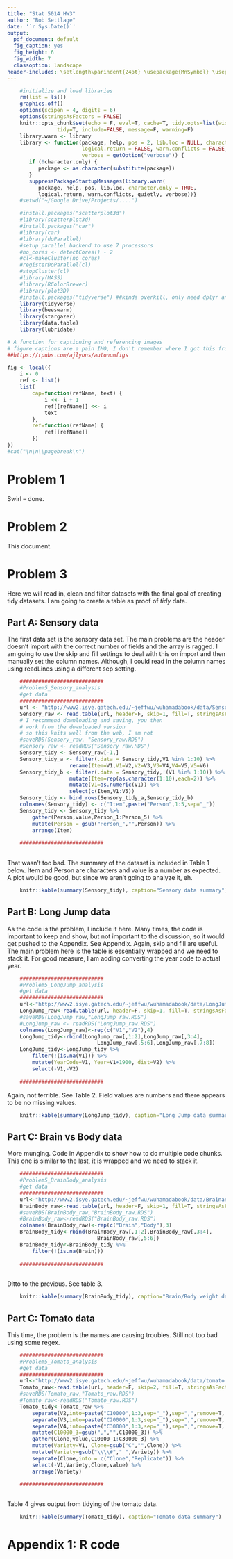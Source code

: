 ```yaml
---
title: "Stat 5014 HW3"
author: "Bob Settlage"
date: '`r Sys.Date()`'
output:
  pdf_document: default
  fig_caption: yes
  fig_height: 6
  fig_width: 7
  classoption: landscape
header-includes: \setlength\parindent{24pt} \usepackage{MnSymbol} \usepackage{mathrsfs}
---
```


```r
    #initialize and load libraries
    rm(list = ls())   
    graphics.off()
    options(scipen = 4, digits = 6)
    options(stringsAsFactors = FALSE)
    knitr::opts_chunk$set(echo = F, eval=T, cache=T, tidy.opts=list(width.cutoff=55),
                tidy=T, include=FALSE, message=F, warning=F)
    library.warn <- library
    library <- function(package, help, pos = 2, lib.loc = NULL, character.only = FALSE,
                        logical.return = FALSE, warn.conflicts = FALSE, quietly = TRUE,
                        verbose = getOption("verbose")) {
       if (!character.only) {
          package <- as.character(substitute(package))
       }
       suppressPackageStartupMessages(library.warn(
          package, help, pos, lib.loc, character.only = TRUE,
          logical.return, warn.conflicts, quietly, verbose))}
    #setwd("~/Google Drive/Projects/....")

    #install.packages("scatterplot3d")
    #library(scatterplot3d)
    #install.packages("car")
    #library(car)
    #library(doParallel)
    #setup parallel backend to use 7 processors
    #no_cores <- detectCores() - 2
    #cl<-makeCluster(no_cores)
    #registerDoParallel(cl)
    #stopCluster(cl)
    #library(MASS)
    #library(RColorBrewer)
    #library(plot3D)
    #install.packages("tidyverse") ##kinda overkill, only need dplyr and tidyr
    library(tidyverse)
    library(beeswarm)
    library(stargazer)
    library(data.table)
    library(lubridate)
```

```r
# A function for captioning and referencing images
# figure captions are a pain IMO, I don't remember where I got this from but it may be referenced here: 
##https://rpubs.com/ajlyons/autonumfigs

fig <- local({
    i <- 0
    ref <- list()
    list(
        cap=function(refName, text) {
            i <<- i + 1
            ref[[refName]] <<- i
            text
        },
        ref=function(refName) {
            ref[[refName]]
        })
})
#cat("\n\n\\pagebreak\n")
```

# Problem 1

Swirl -- done.

# Problem 2

This document.

# Problem 3

Here we will read in, clean and filter datasets with the final goal of creating tidy datasets.  I am going to create a table as proof of _tidy_ data.

## Part A: Sensory data

The first data set is the sensory data set.  The main problems are the header doesn't import with the correct number of fields and the array is ragged.  I am going to use the skip and fill settings to deal with this on import and then manually set the column names.  Although, I could read in the column names using readLines using a different sep setting.

```r
    ########################### 
    #Problem5_Sensory_analysis  
    #get data  
    ########################### 
    url <- "http://www2.isye.gatech.edu/~jeffwu/wuhamadabook/data/Sensory.dat"
    Sensory_raw <- read.table(url, header=F, skip=1, fill=T, stringsAsFactors = F)
    # I recommend downloading and saving, you then
    # work from the downloaded version
    # so this knits well from the web, I am not
    #saveRDS(Sensory_raw, "Sensory_raw.RDS")
    #Sensory_raw <- readRDS("Sensory_raw.RDS")
    Sensory_tidy <- Sensory_raw[-1,]
    Sensory_tidy_a <- filter(.data = Sensory_tidy,V1 %in% 1:10) %>%
                    rename(Item=V1,V1=V2,V2=V3,V3=V4,V4=V5,V5=V6)
    Sensory_tidy_b <- filter(.data = Sensory_tidy,!(V1 %in% 1:10)) %>%
                    mutate(Item=rep(as.character(1:10),each=2)) %>%
                    mutate(V1=as.numeric(V1)) %>%
                    select(c(Item,V1:V5))
    Sensory_tidy <- bind_rows(Sensory_tidy_a,Sensory_tidy_b)
    colnames(Sensory_tidy) <- c("Item",paste("Person",1:5,sep="_"))
    Sensory_tidy <- Sensory_tidy %>%  
        gather(Person,value,Person_1:Person_5) %>%  
        mutate(Person = gsub("Person_","",Person)) %>%
        arrange(Item)
    
    ########################### 
    
```

\noindent That wasn't too bad.  The summary of the dataset is included in Table 1 below.  Item and Person are characters and value is a number as expected.  A plot would be good, but since we aren't going to analyze it, eh.

```r
    knitr::kable(summary(Sensory_tidy), caption="Sensory data summary")
```

## Part B: Long Jump data

As the code is the problem, I include it here.  Many times, the code is important to keep and show, but not important to the discussion, so it would get pushed to the Appendix.  See Appendix.  Again, skip and fill are useful.  The main problem here is the table is essentially wrapped and we need to stack it.  For good measure, I am adding converting the year code to actual year.

```r
    ########################### 
    #Problem5_LongJump_analysis  
    #get data  
    ########################### 
    url<-"http://www2.isye.gatech.edu/~jeffwu/wuhamadabook/data/LongJumpData.dat"
    LongJump_raw<-read.table(url, header=F, skip=1, fill=T, stringsAsFactors = F)
    #saveRDS(LongJump_raw,"LongJump_raw.RDS")
    #LongJump_raw <- readRDS("LongJump_raw.RDS")
    colnames(LongJump_raw)<-rep(c("V1","V2"),4)
    LongJump_tidy<-rbind(LongJump_raw[,1:2],LongJump_raw[,3:4],
                             LongJump_raw[,5:6],LongJump_raw[,7:8])
    LongJump_tidy<-LongJump_tidy %>%  
        filter(!(is.na(V1))) %>%
        mutate(YearCode=V1, Year=V1+1900, dist=V2) %>%
        select(-V1,-V2)
    
    ########################### 
```

\noindent Again, not terrible.  See Table 2.  Field values are numbers and there appears to be no missing values.

```r
    knitr::kable(summary(LongJump_tidy), caption="Long Jump data summary")
```

## Part C: Brain vs Body data

More munging.  Code in Appendix to show how to do multiple code chunks.  This one is similar to the last, it is wrapped and we need to stack it.

```r
    ########################### 
    #Problem5_BrainBody_analysis  
    #get data  
    ########################### 
    url<-"http://www2.isye.gatech.edu/~jeffwu/wuhamadabook/data/BrainandBodyWeight.dat"
    BrainBody_raw<-read.table(url, header=F, skip=1, fill=T, stringsAsFactors = F)
    #saveRDS(BrainBody_raw,"BrainBody_raw.RDS")
    #BrainBody_raw<-readRDS("BrainBody_raw.RDS")
    colnames(BrainBody_raw)<-rep(c("Brain","Body"),3)
    BrainBody_tidy<-rbind(BrainBody_raw[,1:2],BrainBody_raw[,3:4],
                             BrainBody_raw[,5:6])
    BrainBody_tidy<-BrainBody_tidy %>%  
        filter(!(is.na(Brain))) 
    
    ########################### 
    
```

\noindent Ditto to the previous.  See table 3.

```r
    knitr::kable(summary(BrainBody_tidy), caption="Brain/Body weight data summary")
```
  
## Part C: Tomato data

This time, the problem is the names are causing troubles.  Still not too bad using some regex.

```r
    ########################### 
    #Problem5_Tomato_analysis  
    #get data  
    ########################### 
    url<-"http://www2.isye.gatech.edu/~jeffwu/wuhamadabook/data/tomato.dat"
    Tomato_raw<-read.table(url, header=F, skip=2, fill=T, stringsAsFactors = F, comment.char = "")
    #saveRDS(Tomato_raw,"Tomato_raw.RDS")
    #Tomato_raw<-readRDS("Tomato_raw.RDS")
    Tomato_tidy<-Tomato_raw %>%  
        separate(V2,into=paste("C10000",1:3,sep="_"),sep=",",remove=T, extra="merge") %>%
        separate(V3,into=paste("C20000",1:3,sep="_"),sep=",",remove=T, extra="merge") %>%
        separate(V4,into=paste("C30000",1:3,sep="_"),sep=",",remove=T, extra="merge") %>%
        mutate(C10000_3=gsub(",","",C10000_3)) %>%
        gather(Clone,value,C10000_1:C30000_3) %>%
        mutate(Variety=V1, Clone=gsub("C","",Clone)) %>%
        mutate(Variety=gsub("\\\\#"," ",Variety)) %>%
        separate(Clone,into = c("Clone","Replicate")) %>%
        select(-V1,Variety,Clone,value) %>%
        arrange(Variety) 
        
    ########################### 
    
```


\noindent Table 4 gives output from tidying of the tomato data.

```r
    knitr::kable(summary(Tomato_tidy), caption="Tomato data summary")
```
  
  
# Appendix 1: R code  
```r
  
```
